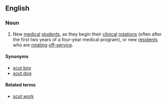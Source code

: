 ==English==

===Noun===
{{en-noun|sg=[[scut]] [[monkey]]}}

# {{slang|medicine}} New [[medical]] [[student]]s, as they begin their [[clinical]] [[rotation]]s (often after the first two years of a four-year medical program), or new [[residents]] who are [[rotating]] [[off-service]]. 

====Synonyms====
* [[scut boy]] 
* [[scut dog]]

====Related terms====
* [[scut work]]